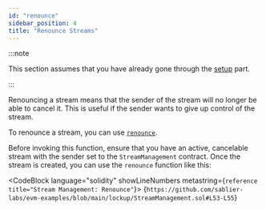 ```yaml
---
id: "renounce"
sidebar_position: 4
title: "Renounce Streams"
---
```



:::note

This section assumes that you have already gone through the [setup](/guides/lockup/examples/stream-management/setup)
part.

:::

Renouncing a stream means that the sender of the stream will no longer be able to cancel it. This is useful if the
sender wants to give up control of the stream.

To renounce a stream, you can use
[`renounce`](/reference/lockup/contracts/contract.SablierLockup#renounce).

Before invoking this function, ensure that you have an active, cancelable stream with the sender set to the
`StreamManagement` contract. Once the stream is created, you can use the `renounce` function like this:

<CodeBlock language="solidity" showLineNumbers metastring={`reference title="Stream Management: Renounce"`}>
  {`https://github.com/sablier-labs/evm-examples/blob/main/lockup/StreamManagement.sol#L53-L55`}
</CodeBlock>
